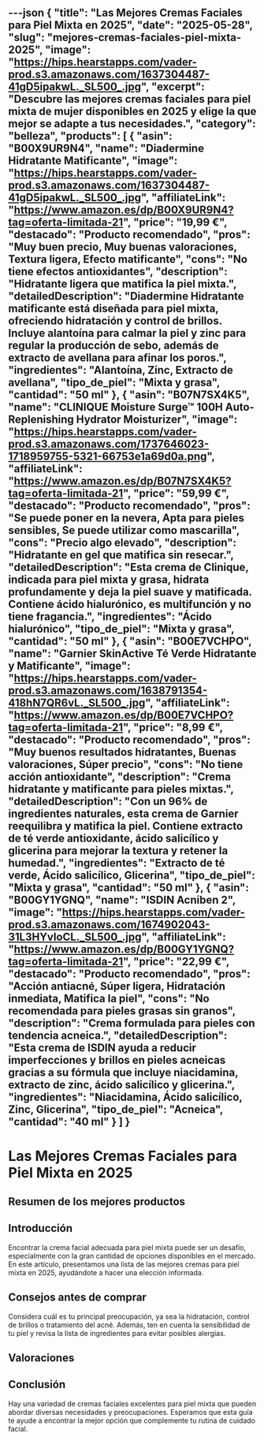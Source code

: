 ---json
{
  "title": "Las Mejores Cremas Faciales para Piel Mixta en 2025",
  "date": "2025-05-28",
  "slug": "mejores-cremas-faciales-piel-mixta-2025",
  "image": "https://hips.hearstapps.com/vader-prod.s3.amazonaws.com/1637304487-41gD5ipakwL._SL500_.jpg",
  "excerpt": "Descubre las mejores cremas faciales para piel mixta de mujer disponibles en 2025 y elige la que mejor se adapte a tus necesidades.",
  "category": "belleza",
  "products": [
    {
      "asin": "B00X9UR9N4",
      "name": "Diadermine Hidratante Matificante",
      "image": "https://hips.hearstapps.com/vader-prod.s3.amazonaws.com/1637304487-41gD5ipakwL._SL500_.jpg",
      "affiliateLink": "https://www.amazon.es/dp/B00X9UR9N4?tag=oferta-limitada-21",
      "price": "19,99 €",
      "destacado": "Producto recomendado",
      "pros": "Muy buen precio, Muy buenas valoraciones, Textura ligera, Efecto matificante",
      "cons": "No tiene efectos antioxidantes",
      "description": "Hidratante ligera que matifica la piel mixta.",
      "detailedDescription": "Diadermine Hidratante matificante está diseñada para piel mixta, ofreciendo hidratación y control de brillos. Incluye alantoína para calmar la piel y zinc para regular la producción de sebo, además de extracto de avellana para afinar los poros.",
      "ingredientes": "Alantoína, Zinc, Extracto de avellana",
      "tipo_de_piel": "Mixta y grasa",
      "cantidad": "50 ml"
    },
    {
      "asin": "B07N7SX4K5",
      "name": "CLINIQUE Moisture Surge™ 100H Auto-Replenishing Hydrator Moisturizer",
      "image": "https://hips.hearstapps.com/vader-prod.s3.amazonaws.com/1737646023-1718959755-5321-66753e1a69d0a.png",
      "affiliateLink": "https://www.amazon.es/dp/B07N7SX4K5?tag=oferta-limitada-21",
      "price": "59,99 €",
      "destacado": "Producto recomendado",
      "pros": "Se puede poner en la nevera, Apta para pieles sensibles, Se puede utilizar como mascarilla",
      "cons": "Precio algo elevado",
      "description": "Hidratante en gel que matifica sin resecar.",
      "detailedDescription": "Esta crema de Clinique, indicada para piel mixta y grasa, hidrata profundamente y deja la piel suave y matificada. Contiene ácido hialurónico, es multifunción y no tiene fragancia.",
      "ingredientes": "Ácido hialurónico",
      "tipo_de_piel": "Mixta y grasa",
      "cantidad": "50 ml"
    },
    {
      "asin": "B00E7VCHPO",
      "name": "Garnier SkinActive Té Verde Hidratante y Matificante",
      "image": "https://hips.hearstapps.com/vader-prod.s3.amazonaws.com/1638791354-418hN7QR6vL._SL500_.jpg",
      "affiliateLink": "https://www.amazon.es/dp/B00E7VCHPO?tag=oferta-limitada-21",
      "price": "8,99 €",
      "destacado": "Producto recomendado",
      "pros": "Muy buenos resultados hidratantes, Buenas valoraciones, Súper precio",
      "cons": "No tiene acción antioxidante",
      "description": "Crema hidratante y matificante para pieles mixtas.",
      "detailedDescription": "Con un 96% de ingredientes naturales, esta crema de Garnier reequilibra y matifica la piel. Contiene extracto de té verde antioxidante, ácido salicílico y glicerina para mejorar la textura y retener la humedad.",
      "ingredientes": "Extracto de té verde, Ácido salicílico, Glicerina",
      "tipo_de_piel": "Mixta y grasa",
      "cantidad": "50 ml"
    },
    {
      "asin": "B00GY1YGNQ",
      "name": "ISDIN Acniben 2",
      "image": "https://hips.hearstapps.com/vader-prod.s3.amazonaws.com/1674902043-31L3HYvIoCL._SL500_.jpg",
      "affiliateLink": "https://www.amazon.es/dp/B00GY1YGNQ?tag=oferta-limitada-21",
      "price": "22,99 €",
      "destacado": "Producto recomendado",
      "pros": "Acción antiacné, Súper ligera, Hidratación inmediata, Matifica la piel",
      "cons": "No recomendada para pieles grasas sin granos",
      "description": "Crema formulada para pieles con tendencia acneica.",
      "detailedDescription": "Esta crema de ISDIN ayuda a reducir imperfecciones y brillos en pieles acneicas gracias a su fórmula que incluye niacidamina, extracto de zinc, ácido salicílico y glicerina.",
      "ingredientes": "Niacidamina, Ácido salicílico, Zinc, Glicerina",
      "tipo_de_piel": "Acneica",
      "cantidad": "40 ml"
    }
  ]
}
---


# Las Mejores Cremas Faciales para Piel Mixta en 2025

## Resumen de los mejores productos

<ProductRankingTable products={products} />

## Introducción

Encontrar la crema facial adecuada para piel mixta puede ser un desafío, especialmente con la gran cantidad de opciones disponibles en el mercado. En este artículo, presentamos una lista de las mejores cremas para piel mixta en 2025, ayudándote a hacer una elección informada.

## Consejos antes de comprar

Considera cuál es tu principal preocupación, ya sea la hidratación, control de brillos o tratamiento del acné. Además, ten en cuenta la sensibilidad de tu piel y revisa la lista de ingredientes para evitar posibles alergias.

## Valoraciones

<ProductDetailCard product={products[0]} />

<ProductDetailCard product={products[1]} />

<ProductDetailCard product={products[2]} />

<ProductDetailCard product={products[3]} />

## Conclusión

Hay una variedad de cremas faciales excelentes para piel mixta que pueden abordar diversas necesidades y preocupaciones. Esperamos que esta guía te ayude a encontrar la mejor opción que complemente tu rutina de cuidado facial.
